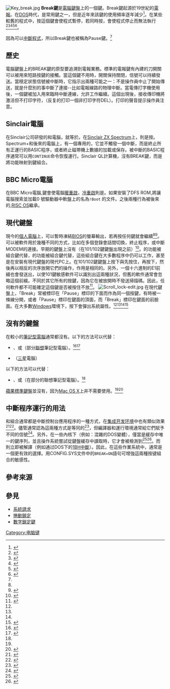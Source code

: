 {{noteTA
|G1=IT}}
[[File:Key_break.jpg|right]]
'''Break鍵'''是[[電腦鍵盤|電腦鍵盤]]上的一個鍵。Break鍵起源於19世紀的[[電報|電報]]。在[[DOS|DOS]]時代，{{key press|Pause/Break}}是常用鍵之一，但是近年來該鍵的使用頻率逐年減少<ref>{{Cite web|url=http://news.takungpao.com.hk/world/watch/2013-06/1668741.html|title=Pause鍵居首！盤點鍵盤上那些被我們遺忘的鍵|accessdate=2015-08-30|date=2013-06-05|publisher=[[人民網|人民網]]|archive-date=2016-03-04|archive-url=https://web.archive.org/web/20160304202241/http://news.takungpao.com.hk/world/watch/2013-06/1668741.html|dead-url=no}}</ref>。在某些較舊的程式中，按這個鍵會使程式暫停，若同時按{{key press|Ctrl}}，會使程式停止而無法執行<ref>{{Cite web|url=http://windows.microsoft.com/zh-tw/windows/using-keyboard#using-keyboard=windows-7|title=使用鍵盤 - Windows 說明|accessdate=2015-08-30|publisher=[[微軟|微軟]]|archive-date=2015-11-28|archive-url=https://web.archive.org/web/20151128013422/http://windows.microsoft.com/zh-tw/windows/using-keyboard#using-keyboard=windows-7|dead-url=no}}</ref><ref name="wangchao">{{Cite web|url=http://tc.wangchao.net.cn/zhidao/detail_2143501.html|title=鍵盤上的PAUSE BREAK鍵有什麽用？|accessdate=2015-08-30|publisher=王朝網路|archive-date=2016-03-07|archive-url=https://web.archive.org/web/20160307162455/http://tc.wangchao.net.cn/zhidao/detail_2143501.html|dead-url=no}}</ref><ref name="lenovo">{{Cite web|url=http://support1.lenovo.com.cn/lenovo/wsi/htmls/detail_12608716740782342.html|title=常見問題：鍵盤上的“Pause/Break ”鍵的作用？|accessdate=2015-08-30|publisher=[[聯想集團|聯想集團]]|archive-date=2019-02-15|archive-url=https://web.archive.org/web/20190215164745/http://support1.lenovo.com.cn/lenovo/wsi/htmls/detail_12608716740782342.html|dead-url=no}}</ref><ref name="computerhope">{{Cite web|url=http://www.computerhope.com/jargon/p/pausekey.htm|title=Computer Hope, Pause key|language=en|accessdate=2015-08-30|archive-date=2015-09-05|archive-url=https://web.archive.org/web/20150905064821/http://www.computerhope.com/jargon/p/pausekey.htm|dead-url=no}}</ref><ref name="computerhope2">{{Cite web|url=http://www.computerhope.com/jargon/b/break.htm|title=Computer Hope, Break|language=en|accessdate=2015-08-30|archive-date=2015-09-12|archive-url=https://web.archive.org/web/20150912000226/http://www.computerhope.com/jargon/b/break.htm|dead-url=no}}</ref>。

因為{{key press|Break}}可以[[中斷|中斷]][[Software|程式]]，所以Break鍵也被稱為Pause鍵。<ref name="computerhope2"/>
== 歷史 ==
電腦鍵盤上的BREAK鍵的原型要追溯到電報業務。標準的電報鍵有內建的刀開關可以被用來短路按鍵的接觸。當這個鍵不用時，開關保持關閉，信號可以持續發送。當穩定狀態信號被中斷時，它指示出兩種可能之一：不是操作員中止了開始傳送，就是什麼別的事中斷了連接--比如電報線路的物理中斷。當電傳打字機使用後，一個鍵被加入用來臨時中斷連線，允許工作繼續。這個出現後，接收傳印機將激活但不打印字符，（反复的打印一個非打印字符DEL）。打印的聲音提示操作員注意。

== Sinclair電腦 ==
在Sinclair公司研發的{{tsl|en|SinclairZX80}}和{{tsl|en|ZX81}}電腦，{{Keypress|Break}}就等於{{Keypress|Space}}。在[[Sinclair_ZX_Spectrum|Sinclair ZX Spectrum]]上，則是按{{Keypress|Caps Shift|Space}}。Spectrum+和後來的電腦上，有一個專用的{{Keypress|Caps Shift|Space}}，它並不觸發一個中斷，而是終止所有正運行的BASIC程序，或者終止磁帶機上數據的加載或保存。被中斷的BASIC程序通常可以用<code>CONTINUE</code>命令恢復運行。Sinclair QL計算機，沒有BREAK鍵，而是將功能映射到鍵組合{{Keypress|Caps Shift|Space}}。

== BBC Micro電腦 ==
在BBC Micro電腦,{{Keypress|Break}}鍵會使電腦[[暖重啟|暖重啟]]，[[冷重啟|冷重啟]]則是{{Keypress|Ctrl| Break}}。如果安裝了DFS ROM,{{Keypress|Shift|Break}}將讓電腦搜索並加載0 號驅動器中軟盤上的名為<code>!</code><code>Boot</code> 的文件。之後兩種行為被後來的{{tsl|en|Acom MOS}},[[RISC_OS|RISC OS]]繼承。
==現代鍵盤==
現今的[[個人電腦|個人電腦]]上，{{key press|Pause/Break}}可以暫時凍結[[BIOS|BIOS]]的螢幕輸出，若再按任何鍵就會繼續<ref name="computerhope"/><ref>{{cite book|title=Қазақ тілі терминдерінің салалық ғылыми түсіндірме сөздігі: Информатика және компьютерлік техника / Жалпы редакциясын басқарған түсіндірме сөздіктер топтамасын шығару жөніндегі ғылыми-баспа бағдарламасының ғылыми жетекшісі, педагогика ғылымдарының докторы, профессор, Қазақстан Республикасы Мемлекеттік сыйлығының лауреаты А.Қ.Құсайынов.– Алматы|language=kk|publisher=«Мектеп» баспасы» ЖАҚ|year=2002|pages=456|isbn=5-7667-8284-5}}</ref>。{{key press|Pause}}可以被軟件用於幾種不同的方式，比如在多個登錄會話間切換，終止程序，或中斷MODEM的連接。早期的鍵盤上沒有{{key press|Pause}}（在101/102鍵鍵盤出現之前）<ref>{{Cite web|url=http://www.computerhope.com/jargon/a/atkey.htm|title=Computer Hope, AT keyboard|language=en|accessdate=2015-08-30|archive-date=2015-09-16|archive-url=https://web.archive.org/web/20150916230009/http://www.computerhope.com/jargon/a/atkey.htm|dead-url=no}}</ref>。{{key press|Pause}}的功能被組合鍵{{key press|Ctrl|NumLock}}代替，{{key press|Break}}的功能被組合鍵{{key press|Ctrl|ScrLock}}代替，這些組合鍵在大多數程序中仍可以工作，甚至是在安裝有現代鍵盤的現代PC上。在101/102鍵鍵盤上按下{{key press|Pause}}與先按住{{key press|Ctrl}}，再按下{{key press|NumLock}}，然後再以相反的次序放開它們的操作，作用是相同的。另外，一個十六進制的E1前綴也會發送出，以使101鍵敏感軟件可以識別出這兩種狀況，但舊的軟件通常會忽略這個前綴。{{key press|Pause}}不同於其它所有的按鍵，因為它在被放開時不發送掃描碼。因此，任何軟件都不可能確定這個鍵是否被按住不放<ref>{{Cite book|title=PS/2 Hardware Interface Technical Reference|date=1990-10|publisher=IBM|url=http://www.mcamafia.de/pdf/ibm_hitrc11.pdf|page=19|language=de|chapter=Keyboard 101- and 102-Key|quote=Except for the Pause key, all keys are make/break.|access-date=2015-08-29|archive-date=2020-12-04|archive-url=https://web.archive.org/web/20201204105223/http://www.mcamafia.de/pdf/ibm_hitrc11.pdf}}</ref>。
[[File:Scroll_lock-edit.jpg|thumb]]
在現代鍵盤上，「Break」常被標印在「Pause」標印的下面而作為同一個按鍵，有時被一條線分開，或者「Pause」標印在鍵面的頂面，而「Break」標印在鍵面的前臉面。在大多數[[Microsoft_Windows|Windows]]環境下，按下{{key press|Win|Break}}會彈出系統屬性。<ref name="wangchao"/><ref name="lenovo"/><ref name="computerhope"/><ref>{{Cite web|url=http://my.so-net.net.tw/teamtoptech/q_a/78.htm|title=Windows快捷鍵大全|accessdate=2015-08-30|archive-date=2015-09-05|archive-url=https://web.archive.org/web/20150905020015/http://my.so-net.net.tw/teamtoptech/q_a/78.htm|dead-url=no}}</ref>

==沒有{{key press|Break}}的鍵盤==
在較小的[[筆記型電腦|筆記型電腦]]通常都沒有{{key press|Pause/Break}}。以下的方法可以代替{{Keypress|Break}}：
* {{Keypress|Ctrl|Fn|F11}}、{{Keypress|Fn|B}}或{{Keypress|Ctrl|Fn|B}}（部分[[联想集团|聯想]]筆記型電腦）。<ref>{{Cite web|url=http://forum.thinkpads.com/viewtopic.php?f=60&t=98708|title=Ctrl-Break key|language=en|accessdate=2015-08-30|date=2011-08-18|archive-date=2015-06-06|archive-url=https://web.archive.org/web/20150606015334/http://forum.thinkpads.com/viewtopic.php?f=60&t=98708|dead-url=no}}</ref><ref name="thinkpads1">{{Cite web|url=http://forum.thinkpads.com/viewtopic.php?t=105807|title=T530 Pause/Break key|language=en|accessdate=2015-08-30|date=2012-08-22|archive-date=2015-06-06|archive-url=https://web.archive.org/web/20150606015448/http://forum.thinkpads.com/viewtopic.php?t=105807|dead-url=no}}</ref>
* {{Keypress|Ctrl|Fn|F11}}（[[三星集團|三星]]電腦）
以下的方法可以代替{{Keypress|Pause}}：
* {{Keypress|Fn|P}}、{{Keypress|Ctrl|Fn|P}}或{{Keypress|Alt|Fn|P}}（在部分的聯想筆記型電腦）。<ref name="thinkpads1"/>
[[蘋果標準鍵盤|蘋果標準鍵盤]]並沒有{{key press|Pause/Break}}，因为[[Mac_OS_X|Mac OS X]]上并不需要使用。<ref name="computerhope"/><ref>{{Cite web|url=http://www.cisco.com/c/en/us/support/docs/routers/10000-series-routers/12818-61.html|title=tandard Break Key Sequence Combinations During Password Recovery|language=en|accessdate=2015-08-30|date=2002-08-02|archive-date=2015-09-21|archive-url=https://web.archive.org/web/20150921052630/http://www.cisco.com/c/en/us/support/docs/routers/10000-series-routers/12818-61.html|dead-url=no}}</ref>

==中斷程序運行的用法==
{{keypress|Ctrl|Break}}和{{keypress|Ctrl|C}}組合通常都是中斷控制台應用程序的一種方式，在[[集成开发环境|集成开发环境]]中也有類似效果<ref>{{cite web |url=http://msdn.microsoft.com/en-us/library/ff540312.aspx |title=CTRL+C (Break) |publisher=Msdn.microsoft.com |language=en |date=2010-03-30 |accessdate=2015-08-30 |archive-date=2015-04-03 |archive-url=https://web.archive.org/web/20150403081503/https://msdn.microsoft.com/en-us/library/ff540312.aspx |dead-url=no }}</ref><ref>{{cite web |url=http://msdn.microsoft.com/en-us/library/ff541727.aspx |title=Debug Break |publisher=Msdn.microsoft.com |language=en |date=2010-03-30 |accessdate=2015-08-30 |archive-date=2015-04-03 |archive-url=https://web.archive.org/web/20150403031739/https://msdn.microsoft.com/en-us/library/ff541727.aspx |dead-url=no }}</ref>。儘管通常認為這兩種方式是等同的<ref>{{cite web |url=http://encyclopedia2.thefreedictionary.com/Ctrl-Break |title=Ctrl-Break definition of Ctrl-Break in the Free Online Encyclopedia |publisher=Encyclopedia2.thefreedictionary.com |language=en |accessdate=2015-08-30 |archive-date=2015-09-15 |archive-url=https://web.archive.org/web/20150915013409/http://encyclopedia2.thefreedictionary.com/Ctrl-Break |dead-url=no }}</ref>，但編譯器和運行環境通常給它們賦予不同的信號<ref>{{Cite web |url=https://www.gnu.org/software/emacs/windows/ntemacs/discuss/subproc-ctrl-c |title=GNU Operating System Sponsored by the Free Software Foundation |language=en |accessdate=2015-08-30 |deadurl=yes |archiveurl=https://web.archive.org/web/20121022172337/https://www.gnu.org/software/emacs/windows/ntemacs/discuss/subproc-ctrl-c |archivedate=2012-10-22 }}</ref>。另外，在一些內核下（例如：混雜的DOS變體），僅當{{keypress|Ctrl|C}}是緩存中唯一的鍵序列，並且操作系統嘗試從鍵盤緩存中讀取時，它才會被檢測到<ref>{{cite web |url=http://vimdoc.sourceforge.net/htmldoc/os_dos.html#dos-CTRL-Break |title=Vim documentation: vim online |publisher=Vim.org |language=en |accessdate=2010-10-22 |archive-date=2010-10-28 |archive-url=https://web.archive.org/web/20101028145824/http://vimdoc.sourceforge.net/htmldoc/os_dos.html#dos-CTRL-Break |dead-url=no }}</ref><ref>{{cite web |url=http://www.ousob.com/ng/dos5/ng27979.php |title=ClipX — DOS 5.0 Ref. - int 23h ctrl-c handler |publisher=Ousob.com |language=en |accessdate=2010-10-22 |archive-url=https://web.archive.org/web/20160304031501/http://www.ousob.com/ng/dos5/ng27979.php |archive-date=2016-03-04 |dead-url=yes }}</ref>。而{{keypress|Ctrl|Break}}則立即被解譯（例如通过DOS下的[[BIOS_中斷呼叫|1BH中斷]]）。因此，在這些作業系統中，{{keypress|Ctrl|Break}}通常是一個更有效的選擇。用CONFIG.SYS文件中的<code>BREAK=ON</code>語句可增強這兩種按键組合的敏感性。

==參考來源==
{{Reflist|2}}

==參見==
*[[系统请求|系統請求]]
*[[滚动锁定|捲動鎖定]]
*[[數字鎖定鍵|數字鎖定鍵]]
[[Category:电脑键|Category:电脑键]]
{{鍵盤}}
{{電腦鍵盤的鍵}}